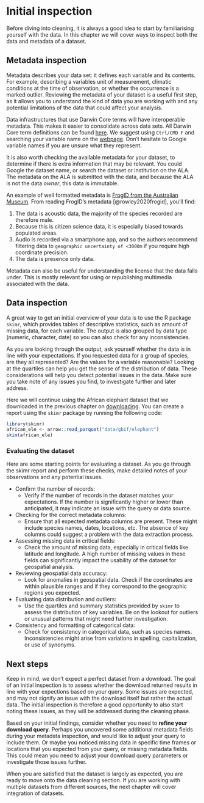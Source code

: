 # Initial inspection

<!-- Notes/Andrew: The previous content of this page largely included fixing string
inconsistencies. It's my opinion that this was out of scope for an
initial inspection step, and best moved to a dedicated string section. Otherwise
it would be difficult for somebody looking for string inconsistencies to know
they need to check the initial inspection page. -->

<!-- Notes/Andrew: The scope of this page is now: determine if the downloaded
data is acceptable, with respect to the download query and source. If not, the
next actions could be to adjust the download query, or use a different source.
-->

Before diving into cleaning, it is always a good idea to start by familiarising
yourself with the data. In this chapter we will cover ways to inspect both the
data and metadata of a dataset. 

## Metadata inspection

Metadata describes your data set: it defines each variable and its contents. For
example, describing a variables unit of measurement, climatic conditions at the
time of observation, or whether the occurrence is a marked outlier. Reviewing
the metadata of your dataset is a useful first step, as it allows you to
understand the kind of data you are working with and any potential limitations
of the data that could affect your analysis.

Data infrastructures that use Darwin Core terms will have interoperable
metadata. This makes it easier to consolidate across data sets. All Darwin Core
term definitions can be found [here](https://dwc.tdwg.org/terms/). We suggest
using `Ctrl/CMD F` and searching your variable name on the
[webpage](https://dwc.tdwg.org/terms/). Don't hesitate to Google variable names
if you are unsure what they represent.

It is also worth checking the available metadata for your dataset, to determine
if there is extra information that may be relevant. You could Google the dataset
name, or search the dataset or institution on the ALA. The metadata on the ALA
is submitted with the data, and because the ALA is not the data *owner*, this
data is immutable.

An example of well formatted metadata is [FrogID from the Australian
Museum](https://collections.ala.org.au/public/show/dr14760). From reading
FrogID's metadata [@rowley2020frogid], you'll find:

1. The data is acoustic data, the majority of the species recorded are
therefore male.
2. Because this is citizen science data, it is especially biased
towards populated areas. 
3. Audio is recorded via a smartphone app, and so the authors
recommend filtering data to `geographic uncertainty of <3000m` if you require
high coordinate precision.
4. The data is presence only data.

Metadata can also be useful for understanding the license that the data falls
under. This is mostly relevant for using or republishing multimedia associated
with the data.

## Data inspection

A great way to get an initial overview of your data is to use the R package
`skimr`, which provides tables of descriptive statistics, such as amount of
missing data, for each variable. The output is also grouped by data type
(numeric, character, date) so you can also check for any inconsistencies. 

As you are looking through the output, ask yourself whether the data is in line
with your expectations. If you requested data for a group of species, are they
all represented? Are the values for a variable reasonable? Looking at the
quartiles can help you get the sense of the distribution of data. These
considerations will help you detect potential issues in the data. Make sure you
take note of any issues you find, to investigate further and later address. 

Here we will continue using the African elephant dataset that we downloaded in
the previous chapter on [downloading](./access_download.qmd). You can create a
report using the `skimr` package by running the following code:
<!-- Note: First use of skimr package -->

```r
library(skimr)
african_ele <- arrow::read_parquet("data/gbif/elephant")
skim(african_ele)
```

### Evaluating the dataset

Here are some starting points for evaluating a dataset. As you go through the
skimr report and perform these checks, make detailed notes of your observations
and any potential issues.

- Confirm the number of records:
  - Verify if the number of records in the dataset matches your expectations. If
  the number is significantly higher or lower than anticipated, it may indicate
  an issue with the query or data source.
- Checking for the correct metadata columns:
  - Ensure that all expected metadata columns are present. These might include
  species names, dates, locations, etc. The absence of key columns could suggest
  a problem with the data extraction process.
- Assessing missing data in critical fields:
  - Check the amount of missing data, especially in critical
  fields like latitude and longitude. A high number of missing values in these
  fields can significantly impact the usability of the dataset for geospatial
  analysis.
- Reviewing geospatial data accuracy:
  - Look for anomalies in geospatial data. Check if the coordinates are within
  plausible ranges and if they correspond to the geographic regions you
  expected.
- Evaluating data distribution and outliers:
  - Use the quartiles and summary statistics provided by `skimr` to assess the
  distribution of key variables. Be on the lookout for outliers or unusual
  patterns that might need further investigation.
- Consistency and formatting of categorical data:
  - Check for consistency in categorical data, such as species names.
  Inconsistencies might arise from variations in spelling, capitalization, or
  use of synonyms.


## Next steps

Keep in mind, we don't expect a perfect dataset from a download. The goal of an
initial inspection is to assess whether the download returned results in line
with your expections based on your query. Some issues are expected, and may not
signify an issue with the download itself but rather the actual data. The
initial inspection is therefore a good opportunity to also start noting these
issues, as they will be addressed during the cleaning phase. 

Based on your initial findings, consider whether you need to **refine your
download query**. Perhaps you uncovered some additional metadata fields during
your metadata inspection, and would like to adjust your query to include them.
Or maybe you noticed missing data in specific time frames or locations that you
expected from your query, or missing metadata fields. This could mean you need
to adjust your download query parameters or investigate those issues further. 

When you are satisfied that the dataset is largely as expected, you are ready to
move onto the data cleaning section. If you are working with multiple datasets
from different sources, the next chapter will cover integration of datasets.
